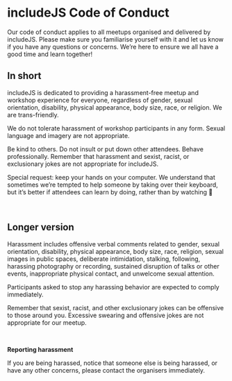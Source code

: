 # includeJS Code of Conduct

Our code of conduct applies to all meetups organised and delivered by includeJS. Please make sure you familiarise yourself with it and let us know if you have any questions or concerns. We’re here to ensure we all have a good time and learn together!
<br/>

## In short

includeJS is dedicated to providing a harassment-free meetup and workshop experience for everyone, regardless of gender, sexual orientation, disability, physical appearance, body size, race, or religion. We are trans-friendly.

We do not tolerate harassment of workshop participants in any form. Sexual language and imagery are not appropriate.

Be kind to others. Do not insult or put down other attendees. Behave professionally. Remember that harassment and sexist, racist, or exclusionary jokes are not appropriate for includeJS.

Special request: keep your hands on your computer. We understand that sometimes we’re tempted to help someone by taking over their keyboard, but it’s better if attendees can learn by doing, rather than by watching 🙂

<br/>

## Longer version

Harassment includes offensive verbal comments related to gender, sexual orientation, disability, physical appearance, body size, race, religion, sexual images in public spaces, deliberate intimidation, stalking, following, harassing photography or recording, sustained disruption of talks or other events, inappropriate physical contact, and unwelcome sexual attention.

Participants asked to stop any harassing behavior are expected to comply immediately.

Remember that sexist, racist, and other exclusionary jokes can be offensive to those around you. Excessive swearing and offensive jokes are not appropriate for our meetup.

<br/>

<strong>Reporting harassment</strong>

If you are being harassed, notice that someone else is being harassed, or have any other concerns, please contact the organisers immediately.